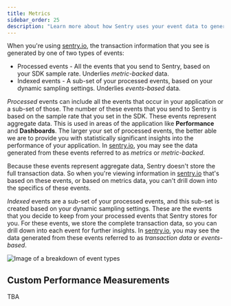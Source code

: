 ```yaml
---
title: Metrics
sidebar_order: 25
description: "Learn more about how Sentry uses your event data to generate metrics."
---
```


When you're using [sentry.io](https://sentry.io), the transaction information that you see is generated by one of two types of events:

- Processed events - All the events that you send to Sentry, based on your SDK sample rate. Underlies _metric-backed_ data.
- Indexed events - A sub-set of your processed events, based on your dynamic sampling settings. Underlies _events-based_ data.

_Processed_ events can include all the events that occur in your application or a sub-set of those. The number of these events that you send to Sentry is based on the sample rate that you set in the SDK. These events represent aggregate data. This is used in areas of the application like **Performance** and **Dashboards**. The larger your set of processed events, the better able we are to provide you with statistically significant insights into the performance of your application. In [sentry.io](https://sentry.io), you may see the data generated from these events referred to as _metrics_ or _metric-backed_.

Because these events represent aggregate data, Sentry doesn't store the full transaction data. So when you're viewing information in [sentry.io](https://sentry.io) that's based on these events, or based on metrics data, you can't drill down into the specifics of these events. 

_Indexed_ events are a sub-set of your processed events, and this sub-set is created based on your dynamic sampling settings. These are the events that you decide to keep from your processed events that Sentry stores for you. For these events, we store the complete transaction data, so you can drill down into each event for further insights. In [sentry.io](https://sentry.io), you may see the data generated from these events referred to as _transaction data_ or _events-based_.  

![Image of a breakdown of event types](metrics-events-subsets.png)

<!-- TO DO: TALK ABOUT DIFFERENT USE CASES HERE -->

## Custom Performance Measurements

TBA
